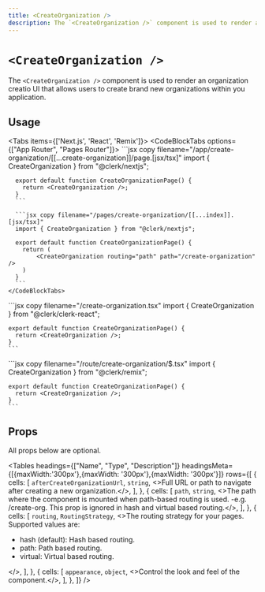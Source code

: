 ```yaml
---
title: <CreateOrganization />
description: The `<CreateOrganization />` component is used to render an organization creation UI that allows users to create brand new organizations within you application.
---
```


# `<CreateOrganization />`

<Images
  alt="Organization Switcher Example"
  width={992}
  height={568}
  src="/docs/images/ui-components/component-org_switcher.svg"
/>

The `<CreateOrganization />` component is used to render an organization creatio UI that allows users to create brand new organizations within you application.

## Usage

<Tabs items={['Next.js', 'React', 'Remix']}>
  <Tab>
    <CodeBlockTabs options={["App Router", "Pages Router"]}>
      ```jsx copy filename="/app/create-organization/[[...create-organization]]/page.[jsx/tsx]"
      import { CreateOrganization } from "@clerk/nextjs";

      export default function CreateOrganizationPage() {
        return <CreateOrganization />;
      }
      ```
      
      ```jsx copy filename="/pages/create-organization/[[...index]].[jsx/tsx]"
      import { CreateOrganization } from "@clerk/nextjs";

      export default function CreateOrganizationPage() {
        return (
            <CreateOrganization routing="path" path="/create-organization" />
        )
      }
      ```
    </CodeBlockTabs>
  </Tab>

  <Tab>
    ```jsx copy filename="/create-organization.tsx"
    import { CreateOrganization } from "@clerk/clerk-react";

    export default function CreateOrganizationPage() {
      return <CreateOrganization />;
    }
    ```
  </Tab>

  <Tab>
    ```jsx copy filename="/route/create-organization/$.tsx"
    import { CreateOrganization } from "@clerk/remix";

    export default function CreateOrganizationPage() {
      return <CreateOrganization />;
    }
    ```
  </Tab>
</Tabs>

## Props

All props below are optional.

<Tables
  headings={["Name", "Type", "Description"]}
  headingsMeta={[{maxWidth:'300px'},{maxWidth: '300px'},{maxWidth: '300px'}]}
  rows={[
    {
      cells: [
        <code>afterCreateOrganizationUrl</code>,
        <code>string</code>,
        <>Full URL or path to navigate after creating a new organization.</>,
      ],
    },
    {
      cells: [
        <code>path</code>,
        <code>string</code>,
        <>The path where the component is mounted when path-based routing is used. -e.g. /create-org. This prop is ignored in hash and virtual based routing.</>,
      ],
    },
    {
      cells: [
        <code>routing</code>,
        <code>RoutingStrategy</code>,
        <>The routing strategy for your pages. Supported values are:
          <ul>
            <li>hash (default): Hash based routing.</li>
            <li>path: Path based routing.</li>
            <li>virtual: Virtual based routing.</li>
          </ul>
        </>,
      ],
    },
    {
      cells: [
        <code>appearance</code>,
        <code>object</code>,
        <>Control the look and feel of the component.</>,
      ],
    },
  ]}
/>
